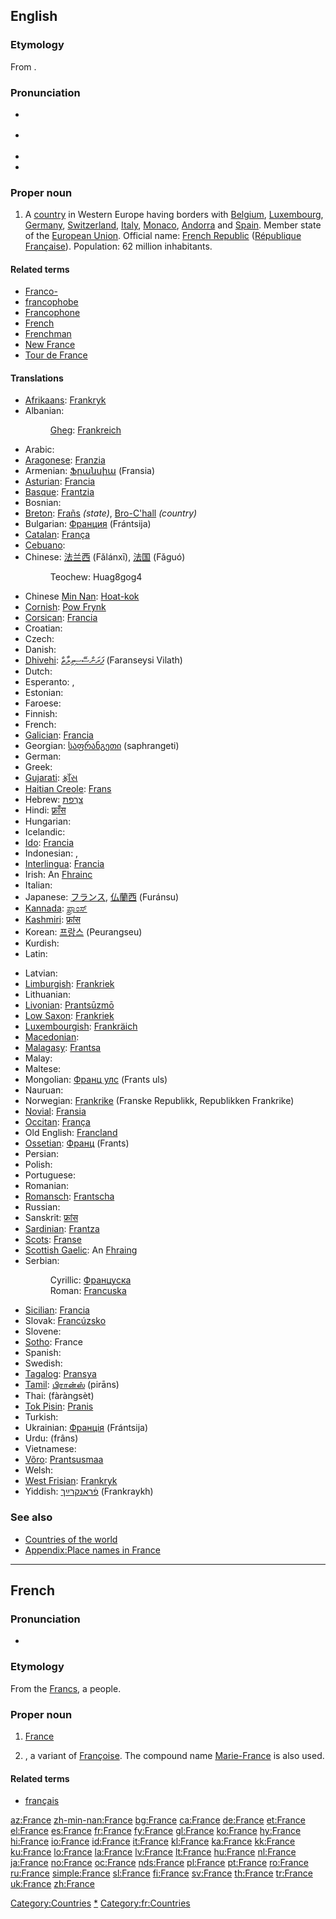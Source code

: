 {{wikipedia}}
==English==

{{rank|mine|wild|front|576|France|London|save|length}}

===Etymology===
From {{etyl|fr}} {{term|France|lang=fr}}.

===Pronunciation===
* {{a|UK}} {{IPA|/ˈfɹɑːns/}}
* {{a|UK}} {{IPA|/ˈfɹænts/}}
* {{audio|en-us-France.ogg|Audio (US)}}
* {{rhymes|ɑːns}}

===Proper noun===
{{en-proper noun}}

# A [[country]] in Western Europe having borders with [[Belgium]], [[Luxembourg]], [[Germany]], [[Switzerland]], [[Italy]], [[Monaco]], [[Andorra]] and [[Spain]]. Member state of the [[European Union]]. Official name: [[French Republic]] ([[République Française]]). Population: 62 million inhabitants.

====Related terms====
* [[Franco-]]
* [[francophobe]]
* [[Francophone]]
* [[French]]
* [[Frenchman]]
* [[New France]]
* [[Tour de France]]

====Translations====
{{trans-top|country}}
* [[Afrikaans]]: [[Frankryk]]
* Albanian: {{t+|sq|Franca|xs=Albanian}}
*: [[Gheg]]: [[Frankreich]]
* Arabic: {{t+|ar|فرنسا|f|alt=فَرَنسَا|tr=faránsa|sc=Arab}}
* [[Aragonese]]: [[Franzia]] {{f}}
* Armenian: [[Ֆրանսիա]] (Fransia)
* [[Asturian]]: [[Francia]] {{f}}
* [[Basque]]: [[Frantzia]]
* Bosnian: {{t-|bs|Francuska|f}}
* [[Breton]]: [[Frañs]] ''(state)'', [[Bro-C'hall]] ''(country)''
* Bulgarian: [[Франция]] (Frántsija) {{f}}
* [[Catalan]]: [[França]] {{f}}
* [[Cebuano]]: {{tø|ceb|Pransiya}}
* Chinese: [[法兰西]] (Fǎlánxī), [[法国]] (Fǎguó)
*: Teochew: Huag8gog4
* Chinese [[Min Nan]]: [[Hoat-kok]]
* [[Cornish]]: [[Pow Frynk]]
* [[Corsican]]: [[Francia]] {{f}}
* Croatian: {{t+|hr|Francuska|f}}
* Czech: {{t+|cs|Francie}}
* Danish: {{t+|da|Frankrig}}
* [[Dhivehi]]: [[ފަރަންސޭސިވިލާތް]] (Faranseysi Vilath)
* Dutch: {{t+|nl|Frankrijk|n}}
* Esperanto: {{t+|eo|Francio|xs=Esperanto}}, {{t+|eo|Francujo|xs=Esperanto}}
* Estonian: {{t+|et|Prantsusmaa}}
* Faroese: {{t-|fo|Frakland|xs=Faroese}}
* Finnish: {{t+|fi|Ranska}}
* French: {{t+|fr|France|f}}
* [[Galician]]: [[Francia]] {{f}}
* Georgian: [[საფრანგეთი]] (saphrangeti)
* German: {{t+|de|Frankreich|n}}
* Greek: {{t+|el|Γαλλία|f|tr=Gallía|sc=Grek}}
* [[Gujarati]]: [[ફ્રાઁસ]]
* [[Haitian Creole]]: [[Frans]]
* Hebrew: [[צרפת|צָרְפַת]] {{IPAchar|(Tzarfat; ''classical:'' Ṣārəphath)}}
* Hindi: [[फ़्राँस]]
* Hungarian: {{t+|hu|Franciaország}}
* Icelandic: {{t+|is|Frakkland|n}}
* [[Ido]]: [[Francia]]
* Indonesian: {{t+|id|Perancis|xs=Indonesian}}, {{t+|id|Prancis|xs=Indonesian}}
* [[Interlingua]]: [[Francia]]
* Irish: An [[Frainc|Fhrainc]] {{f}}
* Italian: {{t+|it|Francia|f}}
* Japanese: [[フランス]], [[仏蘭西]] (Furánsu)
* [[Kannada]]: [[ಪ್ರಾಂಸ್]]
* [[Kashmiri]]: [[फ्रांस]]
* Korean: [[프랑스]] (Peurangseu)
* Kurdish: {{ku-Arab|[[فه‌ره‌نسا]]}}
* Latin: {{t+|la|Gallia|f}}
{{trans-mid}}
* Latvian: {{t-|lv|Francija|f|xs=Latvian}}
* [[Limburgish]]: [[Frankriek]]
* Lithuanian: {{t+|lt|Prancūzija|xs=Lithuanian}}
* [[Livonian]]: [[Prantsūzmō]]
* [[Low Saxon]]: [[Frankriek]]
* [[Luxembourgish]]: [[Frankräich]]
* [[Macedonian]]: {{t|mk|Франција|f|tr=Fráncija|sc=Cyrl}}
* [[Malagasy]]: [[Frantsa]]
* Malay: {{t-|ms|Perancis|xs=Malay}}
* Maltese: {{t-|mt|Franza|xs=Maltese}}
* Mongolian: [[Франц улс]] (Frants uls)
* Nauruan: {{t-|na|France|xs=Nauruan}}
* Norwegian: [[Frankrike]] (Franske Republikk, Republikken Frankrike)
* [[Novial]]: [[Fransia]]
* [[Occitan]]: [[França]]
* Old English: [[Francland]]
* [[Ossetian]]: [[Франц]] (Frants)
* Persian: {{t-|fa|فرانسه|tr=frânseh|sc=fa-Arab|xs=Persian}}
* Polish: {{t+|pl|Francja|f}}
* Portuguese: {{t+|pt|França|f}}
* Romanian: {{t+|ro|Franţa|f}}
* [[Romansch]]: [[Frantscha]]
* Russian: {{t+|ru|Франция|f|tr=Frántsija|sc=Cyrl}}
* Sanskrit: [[फ्रांस]]
* [[Sardinian]]: [[Frantza]]
* [[Scots]]: [[Franse]]
* [[Scottish Gaelic]]: An [[Fraing|Fhraing]]
* Serbian:
*: Cyrillic: [[Француска]] {{f}}
*: Roman: [[Francuska#Serbian|Francuska]] {{f}}
* [[Sicilian]]: [[Francia]] {{f}}
* Slovak: [[Francúzsko]]
* Slovene: {{t+|sl|Francija|f}}
* [[Sotho]]: France
* Spanish: {{t+|es|Francia|f}}
* Swedish: {{t+|sv|Frankrike}}
* [[Tagalog]]: [[Pransya]]
* [[Tamil]]: [[பிரான்ஸ்]] (pirāns)
* Thai: {{Thai|[[ฝรั่งเศส]]}} (fàràngsèt)
* [[Tok Pisin]]: [[Pranis]]
* Turkish: {{t+|tr|Fransa}}
* Ukrainian: [[Франція]] (Frántsija) {{f}}
* Urdu: {{fa-Arab|[[فرانس]]}} (frâns)
* Vietnamese: {{t-|vi|Pháp|xs=Vietnamese}}
* [[Võro]]: [[Prantsusmaa]]
* Welsh: {{t-|cy|Ffrainc|f|xs=Welsh}}
* [[West Frisian]]: [[Frankryk]]
* Yiddish: [[פֿראַנקרײַך]] (Frankraykh)
{{trans-bottom}}

===See also===
* [[Appendix:Countries of the world|Countries of the world]]
* [[Appendix:Place names in France]]
----

==French==

===Pronunciation===
* {{audio|Fr-France.ogg|audio}}

===Etymology===
From the [[Francs]], a people.

===Proper noun===
{{infl|fr|proper noun|g=f}}

# [[#English|France]]
# {{given name|female|lang=fr}}, a  variant of [[Françoise]]. The compound name [[Marie-France]] is also used.

====Related terms====
* [[français]]

[[Category:Countries]]
[[Category:France|*]]
[[Category:fr:Countries]]

[[az:France]]
[[zh-min-nan:France]]
[[bg:France]]
[[ca:France]]
[[de:France]]
[[et:France]]
[[el:France]]
[[es:France]]
[[fr:France]]
[[fy:France]]
[[gl:France]]
[[ko:France]]
[[hy:France]]
[[hi:France]]
[[io:France]]
[[id:France]]
[[it:France]]
[[kl:France]]
[[ka:France]]
[[kk:France]]
[[ku:France]]
[[lo:France]]
[[la:France]]
[[lv:France]]
[[lt:France]]
[[hu:France]]
[[nl:France]]
[[ja:France]]
[[no:France]]
[[oc:France]]
[[nds:France]]
[[pl:France]]
[[pt:France]]
[[ro:France]]
[[ru:France]]
[[simple:France]]
[[sl:France]]
[[fi:France]]
[[sv:France]]
[[th:France]]
[[tr:France]]
[[uk:France]]
[[zh:France]]